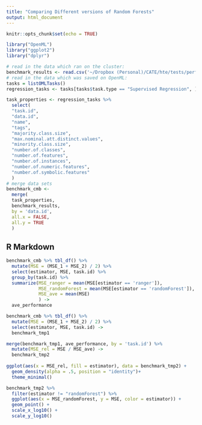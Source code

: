 ```yaml
---
title: "Comparing Different versions of Random Forests"
output: html_document
---
```


```r
knitr::opts_chunk$set(echo = TRUE)

library("OpenML")
library("ggplot2")
library("dplyr")

# read in the data which ran on the cluster:
benchmark_results <- read.csv('~/Dropbox (Personal)/CATE/hte/tests/performance/OpenMLBenchmarks/sim_data/MSE_openML_basic.csv')
# read in the data which was saved on OpenML:
tasks = listOMLTasks()
regression_tasks <- tasks[tasks$task.type == "Supervised Regression", ]

task_properties <- regression_tasks %>%
  select(
  "task.id",
  "data.id",
  "name",
  "tags",
  "majority.class.size",
  "max.nominal.att.distinct.values",
  "minority.class.size",
  "number.of.classes",
  "number.of.features",
  "number.of.instances",
  "number.of.numeric.features",
  "number.of.symbolic.features"
  )
# merge data sets
benchmark_cmb <-
  merge(
  task_properties,
  benchmark_results,
  by = 'data.id',
  all.x = FALSE,
  all.y = TRUE
  )
```

## R Markdown

```r


benchmark_cmb %>% tbl_df() %>%
  mutate(MSE = (MSE_1 + MSE_2) / 2) %>%
  select(estimator, MSE, task.id) %>%
  group_by(task.id) %>%
  summarize(MSE_ranger = mean(MSE[estimator == 'ranger']),
            MSE_randomForest = mean(MSE[estimator == 'randomForest']),
            MSE_ave = mean(MSE)
            ) -> 
  ave_performance

benchmark_cmb %>% tbl_df() %>%
  mutate(MSE = (MSE_1 + MSE_2) / 2) %>%
  select(estimator, MSE, task.id) ->
  benchmark_tmp1

merge(benchmark_tmp1, ave_performance, by = 'task.id') %>%
  mutate(MSE_rel = MSE / MSE_ave) ->
  benchmark_tmp2
  
ggplot(aes(x = MSE_rel, fill = estimator), data = benchmark_tmp2) +
  geom_density(alpha = .5, position = "identity")+
  theme_minimal()
```


```r
benchmark_tmp2 %>% 
  filter(estimator != "randomForest") %>%
  ggplot(aes(x = MSE_randomForest, y = MSE, color = estimator)) +
  geom_point() +
  scale_x_log10() +
  scale_y_log10()

```
